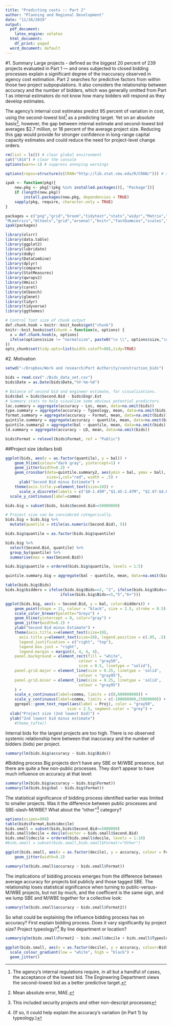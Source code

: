 ```yaml
---
title: "Predicting costs :: Part 2"
author: "Planning and Regional Development"
date: "11/26/2019"
output:
  pdf_document:
    latex_engine: xelatex
  html_document:
    df_print: paged
  word_document: default
---
```


\pagenumbering{arabic}


#1. Summary
Large projects - defined as the biggest 20 percent of 239 projects evaluated in Part 1 — and ones subjected to closed bidding processes explain a significant degree of the inaccuracy observed in agency cost estimation. Part 2 searches for predictive factors from within those two project subpopulations. It also considers the relationship between accuracy and the number of bidders, which was generally omitted from Part 1 as internal estimators do not know how many bidders will respond as they develop estimates. 

The agency's internal cost estimates predict 95 percent of variation in cost, using the second-lowest bid^[The agency's internal regulations require, in all but a handful of cases, the acceptance of the lowest bid. The Engineering Department views the second-lowest bid as a better predictive target.] as a predicting target. Yet on an absolute basis^[Mean absolute error, MAE.], however, the gap between internal estimate and second-lowest bid averages $2.7 million, or 18 percent of the average project size. Reducing this gap would provide for stronger confidence in long-range capital capacity estimates and could reduce the need for project-level change orders. 


```r
rm(list = ls()) # clear global environment 
cat("\014") # clear the console 
options(warn=-1) # suppress annoying warnings 

options(repos=structure(c(CRAN="http://lib.stat.cmu.edu/R/CRAN/"))) # set CRAN mirror

ipak <- function(pkg){
    new.pkg <- pkg[!(pkg %in% installed.packages()[, "Package"])]
    if (length(new.pkg)) 
        install.packages(new.pkg, dependencies = TRUE)
    sapply(pkg, require, character.only = TRUE)
}

packages = c("png","grid","broom","tidytext","stats","widyr","Matrix","ggrepel",
"MLmetrics","mltools","grid","arsenal","knitr","fastDummies","scales","hydroGOF")
ipak(packages)

library(olsrr) 
library(data.table) 
library(ggplot2) 
library(lubridate) 
library(doBy) 
library(DataCombine) 
library(dplyr) 
library(compare) 
library(StatMeasures) 
library(qwraps2) 
library(Hmisc) 
library(caret) 
library(mlbench) 
library(glmnet) 
library(tidyr) 
library(tidyverse) 
library(ggthemes) 
```

```r
# Control font size of chunk output
def.chunk.hook = knitr::knit_hooks$get("chunk")
knitr::knit_hooks$set(chunk = function(x, options) {
  x = def.chunk.hook(x, options)
  ifelse(options$size != "normalsize", paste0("\n \\", options$size,"\n\n", x, "\n\n \\normalsize"), x)
})
opts_chunk$set(tidy.opts=list(width.cutoff=80),tidy=TRUE)
```


#2. Motivation

```r
setwd("~/Dropbox/Work and research/Port Authority/construction_bids") 

bids = read.csv("./Bids_data_set.csv") 
bids$Date = as.Date(bids$Date,"%Y-%m-%d") 
```

```r
# Balance of second bid and engineer estimate, for visualizations.
bids$bal = bids$Second.Bid - bids$Engr.Est 
# Summary stats to help visualize some obvious potential predictors. 
loc.summary = aggregate(accuracy ~ Loc, mean, data=na.omit(bids)) 
type.summary = aggregate(accuracy ~ Typeology, mean, data=na.omit(bids)) 
format.summary = aggregate(accuracy ~ Format, mean, data=na.omit(bids)) 
quintile.summary = aggregate(accuracy ~ quantile, mean, data=na.omit(bids))
quintile.summary2 = aggregate(bal ~ quantile, mean, data=na.omit(bids)) 
ld.summary = aggregate(accuracy ~ LD, mean, data=na.omit(bids)) 
```

```r
bids$Format = relevel(bids$Format, ref = "Public")
```

##Project size (dollars bid)
```r
ggplot(bids, aes(x = as.factor(quantile), y = bal)) + 
    geom_hline(colour="dark gray", yintercept=1) +
    geom_jitter(width=0.2) +
    geom_crossbar(data=quintile.summary2, aes(ymin = bal, ymax = bal), 
                  size=1,col="red", width = .5) + 
      ylab("Second Bid minus Estimate") + 
    theme(axis.title.y=element_text(size=10)) + 
      scale_x_discrete(labels = c("$0-1.45M","$1.45-2.47M", "$2.47-$4.65M","$4.65-13.32M","$13.32M-4.8B")) + 
  scale_y_continuous(label=comma) 
```

```r
bids.big = subset(bids, bids$Second.Bid>=50000000) 
```

```r
# Project size can be considered categorically. 
bids.big = bids.big %>%
  mutate(quantile = ntile(as.numeric(Second.Bid), 5))

bids.big$quantile = as.factor(bids.big$quantile) 

bids.big %>%
  select(Second.Bid, quantile) %>%
  group_by(quantile) %>%
  summarise(max = max(Second.Bid))

bids.big$quantile = ordered(bids.big$quantile, levels = 1:5)

quintile.summary.big = aggregate(bal ~ quantile, mean, data=na.omit(bids.big)) 
```

```r
table(bids.big$Bids)
bids.big$bidders = ifelse(bids.big$Bids==2, "2", ifelse(bids.big$Bids==3, "3",
                        ifelse(bids.big$Bids==5,"5","6+"))) 
```


```r
ggplot(bids.big, aes(x = Second.Bid, y = bal, color=bidders)) + 
    geom_point(shape = 21, colour = "black", size = 2.5, stroke = 0.5) + 
    scale_color_brewer(palette="Greys") + 
    geom_hline(yintercept = 0, color="gray") + 
    geom_jitter(width=0.2) + 
    ylab("Second Bid minus Estimate") + 
    theme(axis.title.x=element_text(size=10),
      axis.title.y=element_text(size=10), legend.position = c(.95, .5), 
      legend.justification = c("right", "top"),
      legend.box.just = "right",
      legend.margin = margin(4, 4, 4, 4),
    panel.background = element_rect(fill = "white",
                                colour = "gray50",
                                size = 0.5, linetype = "solid"),
    panel.grid.major = element_line(size = 0.25, linetype = 'solid',
                                colour = "gray95"), 
    panel.grid.minor = element_line(size = 0.25, linetype = 'solid',
                                colour = "gray95")
    ) + 
    scale_x_continuous(label=comma, limits = c(0,600000000)) + 
    scale_y_continuous(label=comma, limits = c(-100000000,25000000)) + 
    ggrepel::geom_text_repel(aes(label = Proj), color = "gray50", 
                           size = 2.5, segment.color = "grey") + 
  xlab("Project size (2nd lowest bid)") + 
  ylab("2nd lowest bid minus estimate") 
    #theme_tufte()
```

Internal bids for the largest projects are too high. There is no observed systemic relationship here between that inaccuracy and the number of bidders (bids) per project. 
```r
summary(lm(bids.big$accuracy ~ bids.big$Bids)) 
```


#Bidding process 
Big projects don't have any SBE or M/WBE presence, but there are quite a few non-public processes. They don't appear to have much influence on accuracy at that level: 

```r
summary(lm(bids.big$accuracy ~ bids.big$Format)) 
summary(lm(bids.big$bal ~ bids.big$Format)) 
```

The statistical significance of bidding process identified earlier was limited to smaller projects. Was it the difference between public processes and SBE-slash-M/WBE? What about the "other"^[This included security projects and other non-descript processes] category? 

```r
options(scipen=999) 
table(bids$Format,bids$decile) 
bids.small = subset(bids,bids$Second.Bid<=5000000) 
bids.small$decile = decile(vector = bids.small$Second.Bid) 
bids.small$decile = ordered(bids.small$decile, levels = 1:10) 
#bids.small = subset(bids.small,bids.small$Format!="Other") 
```

```r
ggplot(bids.small, aes(x = as.factor(decile), y = accuracy, colour = Format)) + 
    geom_jitter(width=0.2) 
```

```r
summary(lm(bids.small$accuracy ~ bids.small$Format))
```

The implications of bidding process emerges from the difference between average accuracy for projects bid publicly and those tagged SBE. The relationship loses statistical significance when turning to public-versus-M/WBE projects, but not by much, and the coefficent is the same sign, and we lump SBE and M/WBE together for a collective look: 

```r
summary(lm(bids.small$accuracy ~ bids.small$Format2))
```

So what could be explaining the influence bidding process has on accuracy? First explain bidding process. Does it vary significantly by project size? Project typeology?^[(If so, it could help explain the accuracy's variation (in Part 1) by typeology.)] By line department or location? 

```r
summary(glm(bids.small$Format2 ~ bids.small$decile + bids.small$Typeology + bids.small$Loc + bids.small$LD, family=binomial)) 
```


```r
ggplot(bids.small, aes(x = as.factor(decile), y = accuracy, colour=Bids)) +
  scale_colour_gradient(low = "white", high = "black") + 
  geom_jitter() 
```

